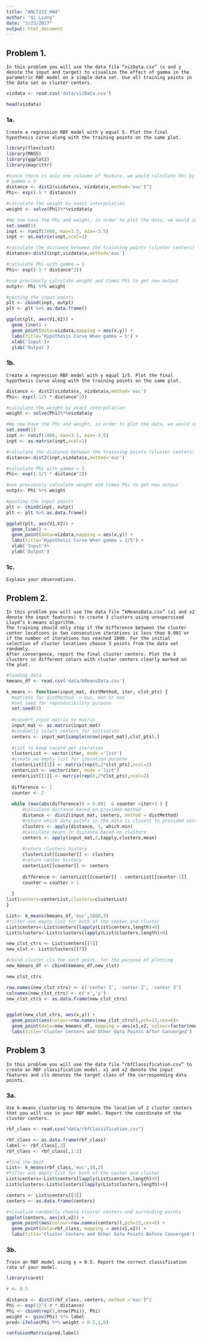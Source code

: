 ```yaml
---
title: "ANLT222_HW4"
author: "Xi Liang"
date: "3/23/2017"
output: html_document
---
```


## Problem 1. 

    In this problem you will use the data file “vizData.csv” (x and y denote the input and target) to visualize the effect of gamma in the parametric RBF model on a simple data set. Use all training points in the data set as cluster centers.

```r
vizdata <- read.csv('data/vizData.csv')

head(vizdata)
```

### 1a. 

    Create a regression RBF model with γ equal 5. Plot the final hypothesis curve along with the training points on the same plot.
    
```r
library(flexclust)
library(MASS)
library(ggplot2)
library(magrittr)
```

```r
#since there is only one coloumn of feature, we would calculate Phi by calculating the distance between the feature itself.
# gamma = 5
distance <- dist2(vizdata$x, vizdata$x,method='euc')^2
Phi<- exp((-5 * distance))

#calculate the weight by exact interpolation
weight <- solve(Phi)%*%vizdata$y

#We now have the Phi and weight, in order to plot the data, we would introduce a set of continuous vector, generated randomlly
set.seed(1)
inpt <- runif(1000, max=3.5, min=-3.5)
inpt <- as.matrix(inpt,ncol=1)

#calculate the distance between the trainning points (cluster centers) and the new vector
distance<-dist2(inpt,vizdata$x,method='euc')

#calculate Phi with gamma = 5
Phi<- exp((-5 * distance^2))

#use previously calculate weight and times Phi to get new output
outpt<- Phi %*% weight

#pasting the input points
plt <- cbind(inpt, outpt)
plt <- plt %>% as.data.frame()

ggplot(plt, aes(V1,V2)) +
  geom_line() +
  geom_point(data=vizdata,mapping = aes(x,y)) +
  labs(title='Hypothesis Curve When gamma = 5') +
  xlab('Input')+
  ylab('Output')
```



### 1b.

    Create a regression RBF model with γ equal 1/5. Plot the final hypothesis curve along with the training points on the same plot.
```r
distance <- dist2(vizdata$x, vizdata$x,method='euc')
Phi<- exp((-1/5 * distance^2))

#calculate the weight by exact interpolation
weight <- solve(Phi)%*%vizdata$y

#We now have the Phi and weight, in order to plot the data, we would introduce a set of continuous vector, generated randomlly
set.seed(1)
inpt <- runif(1000, max=3.5, min=-3.5)
inpt <- as.matrix(inpt,ncol=1)

#calculate the distance between the trainning points (cluster centers) and the new vector
distance<-dist2(inpt,vizdata$x,method='euc')

#calculate Phi with gamma = 5
Phi<- exp((-1/5 * distance^2))

#use previously calculate weight and times Phi to get new output
outpt<- Phi %*% weight

#pasting the input points
plt <- cbind(inpt, outpt)
plt <- plt %>% as.data.frame()

ggplot(plt, aes(V1,V2)) +
  geom_line() +
  geom_point(data=vizdata,mapping = aes(x,y)) +
  labs(title='Hypothesis Curve When gamma = 1/5') +
  xlab('Input')+
  ylab('Output')
```

### 1c. 

    Explain your observations.
    
    
## Problem 2.

    In this problem you will use the data file “kMeansData.csv” (x1 and x2 denote the input features) to create 3 clusters using unsupervised Lloyd’s k-means algorithm.
    The training should only stop if the difference between the cluster center locations in two consecutive iterations is less than 0.001 or if the number of iterations has reached 1000. For the initial selection of cluster locations choose 3 points from the data set randomly.
    After convergence, report the final cluster centers. Plot the 3 clusters in different colors with cluster centers clearly marked on the plot.

```r
#loading data
kmeans_df <- read.csv('data/kMeansData.csv')
```

```r
k_means <- function(input_mat, distMethod, iter, clst_pts) {
  #options for distMethod -> euc, man or max
  #set seed for reproducibility purpose
  set.seed(3)
  
  #convert input matrix to matrix
  input_mat <- as.matrix(input_mat)
  #randomlly select centers for initiation
  centers <- input_mat[sample(nrow(input_mat),clst_pts),]
  
  #list to keep record per iteration
  clusterList <- vector(iter, mode ='list')
  #create an empty list for iteration purpose
  clusterList[[1]] <- matrix(rep(0,2*clst_pts),ncol=2)
  centerList <- vector(iter, mode ='list')
  centerList[[1]] <- matrix(rep(0,2*clst_pts),ncol=2)
  
  difference <- 1
  counter <- 2
  
  while (max(abs(difference)) > 0.001  & counter <iter+1 ) {
      #calculate distance based on provided method
      distance <- dist2(input_mat, centers, method = distMethod)
      #return which data points in the data is closest to provided centers
      clusters <- apply(distance, 1, which.min)
      #calculate means in distance based on clusters
      centers <- apply(input_mat,2,tapply,clusters,mean)
    
      #return clusters history
      clusterList[[counter]] <- clusters
      #return center history
      centerList[[counter]] <- centers
      
      difference <- centerList[[counter]] - centerList[[counter-1]]
      counter = counter + 1
      
  }
list(centers=centerList,clusters=clusterList)
}

```

```r
List<- k_means(kmeans_df,'euc',1000,3)
#filter out empty list for both of the center and cluster
List$centers<-List$centers[lapply(List$centers,length)>0]
List$clusters<-List$clusters[lapply(List$clusters,length)>0]

new_clst_ctrs <- List$centers[[7]]
new_clst <- List$clusters[[7]]

#cbind cluster cls for each point, for the purpose of plotting
new_kmeans_df <- cbind(kmeans_df,new_clst)

new_clst_ctrs
```


```r
row.names(new_clst_ctrs) <- c('center 1', 'center 2', 'center 3')
colnames(new_clst_ctrs) <- c('x','y')
new_clst_ctrs <- as.data.frame(new_clst_ctrs)


ggplot(new_clst_ctrs, aes(x,y)) + 
  geom_point(aes(colour=row.names(new_clst_ctrs)),pch=23,cex=6)+
  geom_point(data=new_kmeans_df, mapping = aes(x1,x2, colour=factor(new_clst))) +
  labs(title='Cluster Centers and Other Data Points After Converged')
```

## Problem 3

    In this problem you will use the data file “rbfClassification.csv” to create an RBF classification model. x1 and x2 denote the input features and cls denotes the target class of the corresponding data points.
    
### 3a. 

    Use k-means clustering to determine the location of 2 cluster centers that you will use in your RBF model. Report the coordinate of the cluster centers.
  
```r
rbf_class <- read.csv("data/rbfClassification.csv")
```

```r
rbf_class <- as.data.frame(rbf_class)
label <- rbf_class[,3]
rbf_class <- rbf_class[,1:2]
```

```r
#find the best
List<- k_means(rbf_class,'euc',10,2)
#filter out empty list for both of the center and cluster
List$centers<-List$centers[lapply(List$centers,length)>0]
List$clusters<-List$clusters[lapply(List$clusters,length)>0]

centers <- List$centers[[3]]
centers <- as.data.frame(centers)
```

```r
#visualize randomlly choose cluster centers and surronding points
ggplot(centers, aes(x1,x2)) + 
  geom_point(aes(colour=row.names(centers)),pch=23,cex=6) +
  geom_point(data=rbf_class, mapping = aes(x1,x2)) +
  labs(title='Cluster Centers and Other Data Points Before Converged')
```

### 3b.

    Train an RBF model using γ = 0.5. Report the correct classification rate of your model.
```r
library(caret)

r <- 0.5

distance <- dist2(rbf_class, centers, method ='euc')^2
Phi <- exp(1)^(-r * distance)
Phi <- cbind(rep(1,nrow(Phi)), Phi)
weight <- ginv(Phi) %*% label
pred<-ifelse(Phi %*% weight > 0.5,1,0)

confusionMatrix(pred,label)
```

